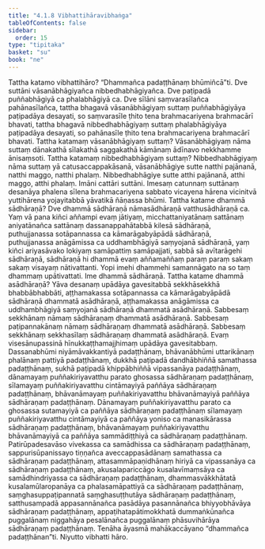 ```yaml
---
title: "4.1.8 Vibhattihāravibhaṅga"
tableOfContents: false
sidebar:
  order: 15
type: "tipitaka"
basket: "su"
book: "ne"
---
```



<DynamicBreadcrumb />

<Division number="33" book="ne">

<Paragraph number="265" book="ne">
Tattha katamo vibhattihāro? “Dhammañca padaṭṭhānaṃ bhūmiñcā”ti.
</Paragraph>

<Paragraph number="266" book="ne">
Dve suttāni vāsanābhāgiyañca nibbedhabhāgiyañca. Dve paṭipadā puññabhāgiyā ca phalabhāgiyā ca. Dve sīlāni saṃvarasīlañca pahānasīlañca, tattha bhagavā vāsanābhāgiyaṃ suttaṃ puññabhāgiyāya paṭipadāya desayati, so saṃvarasīle ṭhito tena brahmacariyena brahmacārī bhavati, tattha bhagavā nibbedhabhāgiyaṃ suttaṃ phalabhāgiyāya paṭipadāya desayati, so pahānasīle ṭhito tena brahmacariyena brahmacārī bhavati.
</Paragraph>

<Paragraph number="267" book="ne">
Tattha katamaṃ vāsanābhāgiyaṃ suttaṃ? Vāsanābhāgiyaṃ nāma suttaṃ dānakathā sīlakathā saggakathā kāmānaṃ ādīnavo nekkhamme ānisaṃsoti.
</Paragraph>

<Paragraph number="268" book="ne">
Tattha katamaṃ nibbedhabhāgiyaṃ suttaṃ? Nibbedhabhāgiyaṃ nāma suttaṃ yā catusaccappakāsanā, vāsanābhāgiye sutte natthi pajānanā, natthi maggo, natthi phalaṃ. Nibbedhabhāgiye sutte atthi pajānanā, atthi maggo, atthi phalaṃ. Imāni cattāri suttāni. Imesaṃ catunnaṃ suttānaṃ desanāya phalena sīlena brahmacariyena sabbato vicayena hārena vicinitvā yuttihārena yojayitabbā yāvatikā ñāṇassa bhūmi.
</Paragraph>

</Division>
<Division number="34" book="ne">

<Paragraph number="269" book="ne">
Tattha katame dhammā sādhāraṇā? Dve dhammā sādhāraṇā nāmasādhāraṇā vatthusādhāraṇā ca. Yaṃ vā pana kiñci aññampi evaṃ jātiyaṃ, micchattaniyatānaṃ sattānaṃ aniyatānañca sattānaṃ dassanappahātabbā kilesā sādhāraṇā, puthujjanassa sotāpannassa ca kāmarāgabyāpādā sādhāraṇā, puthujjanassa anāgāmissa ca uddhambhāgiyā saṃyojanā sādhāraṇā, yaṃ kiñci ariyasāvako lokiyaṃ samāpattiṃ samāpajjati, sabbā sā avītarāgehi sādhāraṇā, sādhāraṇā hi dhammā evaṃ aññamaññaṃ paraṃ paraṃ sakaṃ sakaṃ visayaṃ nātivattanti. Yopi imehi dhammehi samannāgato na so taṃ dhammaṃ upātivattati. Ime dhammā sādhāraṇā.
</Paragraph>

<Paragraph number="270" book="ne">
Tattha katame dhammā asādhāraṇā? Yāva desanaṃ upādāya gavesitabbā sekkhāsekkhā bhabbābhabbāti, aṭṭhamakassa sotāpannassa ca kāmarāgabyāpādā sādhāraṇā dhammatā asādhāraṇā, aṭṭhamakassa anāgāmissa ca uddhambhāgiyā saṃyojanā sādhāraṇā dhammatā asādhāraṇā. Sabbesaṃ sekkhānaṃ nāmaṃ sādhāraṇaṃ dhammatā asādhāraṇā. Sabbesaṃ paṭipannakānaṃ nāmaṃ sādhāraṇaṃ dhammatā asādhāraṇā. Sabbesaṃ sekkhānaṃ sekkhasīlaṃ sādhāraṇaṃ dhammatā asādhāraṇā. Evaṃ visesānupassinā hīnukkaṭṭhamajjhimaṃ upādāya gavesitabbaṃ.
</Paragraph>

<Paragraph number="271" book="ne">
Dassanabhūmi niyāmāvakkantiyā padaṭṭhānaṃ, bhāvanābhūmi uttarikānaṃ phalānaṃ pattiyā padaṭṭhānaṃ, dukkhā paṭipadā dandhābhiññā samathassa padaṭṭhānaṃ, sukhā paṭipadā khippābhiññā vipassanāya padaṭṭhānaṃ, dānamayaṃ puññakiriyavatthu parato ghosassa sādhāraṇaṃ padaṭṭhānaṃ, sīlamayaṃ puññakiriyavatthu cintāmayiyā paññāya sādhāraṇaṃ padaṭṭhānaṃ, bhāvanāmayaṃ puññakiriyavatthu bhāvanāmayiyā paññāya sādhāraṇaṃ padaṭṭhānaṃ. Dānamayaṃ puññakiriyavatthu parato ca ghosassa sutamayiyā ca paññāya sādhāraṇaṃ padaṭṭhānaṃ sīlamayaṃ puññakiriyavatthu cintāmayiyā ca paññāya yoniso ca manasikārassa sādhāraṇaṃ padaṭṭhānaṃ, bhāvanāmayaṃ puññakiriyavatthu bhāvanāmayiyā ca paññāya sammādiṭṭhiyā ca sādhāraṇaṃ padaṭṭhānaṃ. Patirūpadesavāso vivekassa ca samādhissa ca sādhāraṇaṃ padaṭṭhānaṃ, sappurisūpanissayo tiṇṇañca aveccappasādānaṃ samathassa ca sādhāraṇaṃ padaṭṭhānaṃ, attasammāpaṇidhānaṃ hiriyā ca vipassanāya ca sādhāraṇaṃ padaṭṭhānaṃ, akusalapariccāgo kusalavīmaṃsāya ca samādhindriyassa ca sādhāraṇaṃ padaṭṭhānaṃ, dhammasvākkhātatā kusalamūlaropanāya ca phalasamāpattiyā ca sādhāraṇaṃ padaṭṭhānaṃ, saṃghasuppaṭipannatā saṃghasuṭṭhutāya sādhāraṇaṃ padaṭṭhānaṃ, satthusampadā appasannānañca pasādāya pasannānañca bhiyyobhāvāya sādhāraṇaṃ padaṭṭhānaṃ, appaṭihatapātimokkhatā dummaṅkūnañca puggalānaṃ niggahāya pesalānañca puggalānaṃ phāsuvihārāya sādhāraṇaṃ padaṭṭhānaṃ. Tenāha āyasmā mahākaccāyano “dhammañca padaṭṭhānan”ti.

</Paragraph>
</Division>

<Paragraph number="272" type="center" book="ne">
Niyutto vibhatti hāro.
</Paragraph>